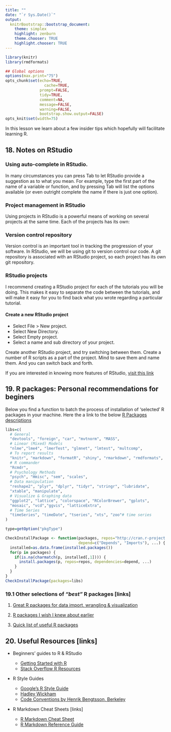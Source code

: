 ```yaml
---
title: ""
date: "`r Sys.Date()`"
output:
  knitrBootstrap::bootstrap_document:
    theme: simplex
    highlight: zenburn
    theme.chooser: TRUE
    highlight.chooser: TRUE
---
```


```r
library(knitr)
library(rmdformats)

## Global options
options(max.print="75")
opts_chunk$set(echo=TRUE,
	             cache=TRUE,
               prompt=FALSE,
               tidy=TRUE,
               comment=NA,
               message=FALSE,
               warning=FALSE,
               bootstrap.show.output=FALSE)
opts_knit$set(width=75)
```

In this lesson we learn about a few insider tips which hopefully will facilitate learning R. 

## 18. Notes on RStudio

### Using auto-complete in RStudio. 

In many circumstances you can press Tab to let RStudio provide a suggestion as to what you mean. For example, type the first part of the name of a variable or function, and by pressing Tab will list the options available (or even outright complete the name if there is just one option). 

### Project management in RStudio

Using projects in RStudio is a powerful means of working on several projects at the same time. Each of the projects has its own:

### Version control repository

Version control is an important tool in tracking the progression of your software. In RStudio, we will be using git to version control our code. A  git repository is associated with an RStudio project, so each project has its own git repository.

### RStudio projects

I recommend creating a RStudio project for each of the tutorials you will be doing. This makes it easy to separate the code between the tutorials, and will make it easy for you to find back what you wrote regarding a particular tutorial.

#### Create a new RStudio project
 * Select File > New project.
 * Select New Directory.
 * Select Empty project.
 * Select a name and sub directory of your project.

Create another RStudio project, and try switching between them. Create a number of R scripts as a part of the project. Mind to save them and name them. And you can switch back and forth.

If you are interested in knowing more features of RStudio, [visit this link](https://www.rstudio.com/rviews/2016/11/11/easy-tricks-you-mightve-missed/)

## 19. R packages: Personal recommendations for beginers

Below you find a function to batch the process of installation of 'selected' R packages in your machine. Here the a link to the below [R Packages descriptions](http://web.stanford.edu/group/ssds/cgi-bin/drupal/files/Guides/Guide%20to%20R%20Packages_2.pdf)


```r
libs=c(
  # General
  "devtools", "foreign", "car", "mvtnorm", "MASS",
  # Linear (Mixed) Models
  "nlme","lme4", "lmerTest", "glmnet", "lmtest", "multcomp",
  # To report results
  "knitr", "markdown", "formatR", "shiny", "rmarkdown", "rmdformats",
  # R commander
  "Rcmdr",
  # Psychology Methods
  "psych", "Hmisc", "sem", "scales",
  # Data manipulation
  "reshape2", "plyr", "dplyr", "tidyr", "stringr", "lubridate",
  "xtable", "manipulate",
  # Visualize & Graphing data
  "ggplot2", "lattice", "colorspace", "RColorBrewer", "gplots",
  "mosaic", "vcd","ggvis", "latticeExtra",
  # Time Series
  "timeSeries", "timeDate", "tseries", "xts", "zoo"# time series
)

type=getOption("pkgType")                           

CheckInstallPackage <- function(packages, repos="http://cran.r-project.org",
                                depend=c("Depends", "Imports"), ...) {
  installed=as.data.frame(installed.packages())
  for(p in packages) {
    if(is.na(charmatch(p, installed[,1]))) { 
      install.packages(p, repos=repos, dependencies=depend, ...) 
    }
  }
} 
CheckInstallPackage(packages=libs)

```


### 19.1 Other selections of _"best"_ R packages  [links]

1. [Great R packages for data import, wrangling & visualization](http://www.computerworld.com/article/2921176/business-intelligence/great-r-packages-for-data-import-wrangling-visualization.html)

2. [R packages I wish I knew about earlier](http://blog.yhat.com/posts/10-R-packages-I-wish-I-knew-about-earlier.html)


3. [Quick list of useful R packages](https://support.rstudio.com/hc/en-us/articles/201057987-Quick-list-of-useful-R-packages)


## 20. Useful Resources [links]

* Beginners' guides to R & RStudio 
     + [Getting Started with R](https://support.rstudio.com/hc/en-us/articles/201141096-Getting-Started-with-R)
     + [Stack Overflow R Resources](http://stackoverflow.com/tags/r/info)


* R Style Guides 
    + [Google's R Style Guide](https://google.github.io/styleguide/Rguide.xml)
    + [Hadley Wickham](http://r-pkgs.had.co.nz/style.html)
    + [Code Conventions by Henrik Bengtsson, Berkeley](https://docs.google.com/document/d/1esDVxyWvH8AsX-VJa-8oqWaHLs4stGlIbk8kLc5VlII/edit)


* R Markdown Cheat Sheets  [links]

    + [R Markdown Cheat Sheet](https://www.rstudio.com/wp-content/uploads/2016/03/rmarkdown-cheatsheet-2.0.pdf)
    + [R Markdown Reference Guide](https://www.rstudio.com/wp-content/uploads/2015/03/rmarkdown-reference.pdf)
    
